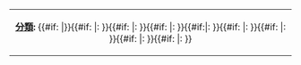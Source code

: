 {| class="toccolours" style="margin:1em auto;"
| style="text-align:center;" | '''[[Wikipedia:頁面分類|分類]]:''' {{#if: {{{1|}}}|[[:Category:{{lcfirst:{{{1}}}}}|{{ucfirst:{{{1}}}}}]]}}{{#if: {{{2|}}}|<nowiki>: </nowiki>[[:Category:{{lcfirst:{{{2}}}}}|{{ucfirst:{{{2}}}}}]]}}{{#if: {{{3|}}}|<nowiki>: </nowiki>[[:Category:{{lcfirst:{{{3}}}}}|{{ucfirst:{{{3}}}}}]]}}{{#if: {{{4|}}}|<nowiki>: </nowiki>[[:Category:{{lcfirst:{{{4}}}}}|{{ucfirst:{{{4}}}}}]]}}{{#if:{{{5|}}}|<nowiki>: </nowiki>[[:Category:{{lcfirst:{{{5}}}}}|{{ucfirst:{{{5}}}}}]]}}{{#if: {{{6|}}}|<nowiki>: </nowiki>[[:Category:{{lcfirst:{{{6}}}}}|{{ucfirst:{{{6}}}}}]]}}{{#if: {{{7|}}}|<nowiki>: </nowiki>[[:Category:{{lcfirst:{{{7}}}}}|{{ucfirst:{{{7}}}}}]]}}{{#if: {{{8|}}}|<nowiki>: </nowiki>[[:Category:{{lcfirst:{{{8}}}}}|{{ucfirst:{{{8}}}}}]]}}{{#if: {{{9|}}}|<nowiki>: </nowiki>[[:Category:{{lcfirst:{{{9}}}}}|{{ucfirst:{{{9}}}}}]]}}
|}<noinclude>
{{Documentation}}
</noinclude>